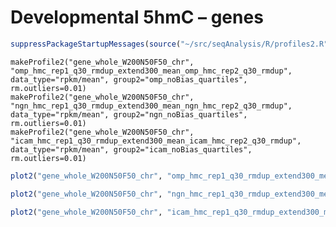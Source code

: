 Developmental 5hmC -- genes
========================================================


```r
suppressPackageStartupMessages(source("~/src/seqAnalysis/R/profiles2.R"))
```

```
makeProfile2("gene_whole_W200N50F50_chr", "omp_hmc_rep1_q30_rmdup_extend300_mean_omp_hmc_rep2_q30_rmdup", data_type="rpkm/mean", group2="omp_noBias_quartiles", rm.outliers=0.01)
makeProfile2("gene_whole_W200N50F50_chr", "ngn_hmc_rep1_q30_rmdup_extend300_mean_ngn_hmc_rep2_q30_rmdup", data_type="rpkm/mean", group2="ngn_noBias_quartiles", rm.outliers=0.01)
makeProfile2("gene_whole_W200N50F50_chr", "icam_hmc_rep1_q30_rmdup_extend300_mean_icam_hmc_rep2_q30_rmdup", data_type="rpkm/mean", group2="icam_noBias_quartiles", rm.outliers=0.01)
```

```r
plot2("gene_whole_W200N50F50_chr", "omp_hmc_rep1_q30_rmdup_extend300_mean_omp_hmc_rep2_q30_rmdup", data_type="rpkm/mean", group2="omp_noBias_quartiles_trim0.01", cols=col4_mod, y.vals=c(0, 1.2), wsize=200, lab=c("TSS", "TES"))
```


```r
plot2("gene_whole_W200N50F50_chr", "ngn_hmc_rep1_q30_rmdup_extend300_mean_ngn_hmc_rep2_q30_rmdup", data_type="rpkm/mean", group2="ngn_noBias_quartiles_trim0.01", cols=col4_mod, y.vals=c(0, 1.2), wsize=200, lab=c("TSS", "TES"))
```


```r
plot2("gene_whole_W200N50F50_chr", "icam_hmc_rep1_q30_rmdup_extend300_mean_icam_hmc_rep2_q30_rmdup", data_type="rpkm/mean", group2="icam_noBias_quartiles_trim0.01", cols=col4_mod, y.vals=c(0, 1.2), wsize=200, lab=c("TSS", "TES"))
```